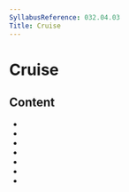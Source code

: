 ```yaml
---
SyllabusReference: 032.04.03
Title: Cruise
---
```


# Cruise

## Content

- <Link href="032.04.03.01" />
- <Link href="032.04.03.02" />
- <Link href="032.04.03.03" />
- <Link href="032.04.03.04" />
- <Link href="032.04.03.05" />
- <Link href="032.04.03.06" />
- <Link href="032.04.03.07" />
